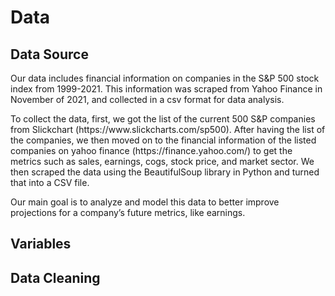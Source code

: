 # Data {#data}

## Data Source

Our data includes financial information on companies in the S&P 500 stock index from 1999-2021. This information was scraped from Yahoo Finance in November of 2021, and collected in a csv format for data analysis.

To collect the data, first, we got the list of the current 500 S&P companies from Slickchart (https://www.slickcharts.com/sp500). After having the list of the companies, we then moved on to the financial information of the listed companies on yahoo finance (https://finance.yahoo.com/) to get the metrics such as sales, earnings, cogs, stock price, and market sector. We then scraped the data using the BeautifulSoup library in Python and turned that into a CSV file. 

Our main goal is to analyze and model this data to better improve projections for a company’s future metrics, like earnings.


## Variables

## Data Cleaning 


